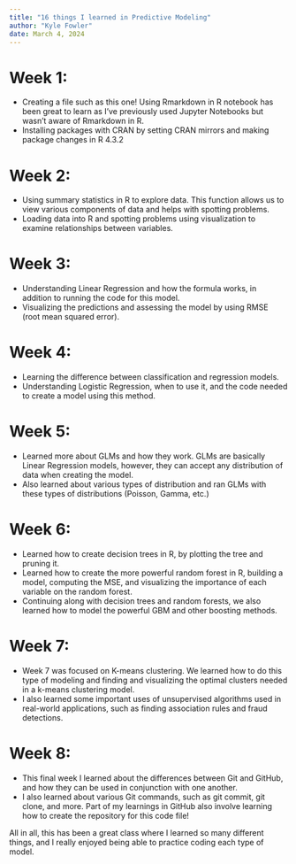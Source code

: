 ```yaml
---
title: "16 things I learned in Predictive Modeling"
author: "Kyle Fowler"
date: March 4, 2024
---
```


# Week 1:
- Creating a file such as this one! Using Rmarkdown in R notebook has been great to learn as I've previously used Jupyter Notebooks but wasn't aware of Rmarkdown in R.
- Installing packages with CRAN by setting CRAN mirrors and making package changes in R 4.3.2

# Week 2:
- Using summary statistics in R to explore data. This function allows us to view various components of data and helps with spotting problems.
- Loading data into R and spotting problems using visualization to examine relationships between variables.

# Week 3:
- Understanding Linear Regression and how the formula works, in addition to running the code for this model.
- Visualizing the predictions and assessing the model by using RMSE (root mean squared error).

# Week 4:
- Learning the difference between classification and regression models.
- Understanding Logistic Regression, when to use it, and the code needed to create a model using this method.

# Week 5:
- Learned more about GLMs and how they work. GLMs are basically Linear Regression models, however, they can accept any distribution of data when creating the model.
- Also learned about various types of distribution and ran GLMs with these types of distributions (Poisson, Gamma, etc.)

# Week 6:
- Learned how to create decision trees in R, by plotting the tree and pruning it.
- Learned how to create the more powerful random forest in R, building a model, computing the MSE, and visualizing the importance of each variable on the random forest.
- Continuing along with decision trees and random forests, we also learned how to model the powerful GBM and other boosting methods.

# Week 7:
- Week 7 was focused on K-means clustering. We learned how to do this type of modeling and finding and visualizing the optimal clusters needed in a k-means clustering model.
- I also learned some important uses of unsupervised algorithms used in real-world applications, such as finding association rules and fraud detections.

# Week 8:
- This final week I learned about the differences between Git and GitHub, and how they can be used in conjunction with one another.
- I also learned about various Git commands, such as git commit, git clone, and more. Part of my learnings in GitHub also involve learning how to create the repository for this code file!

All in all, this has been a great class where I learned so many different things, and I really enjoyed being able to practice coding each type of model.

